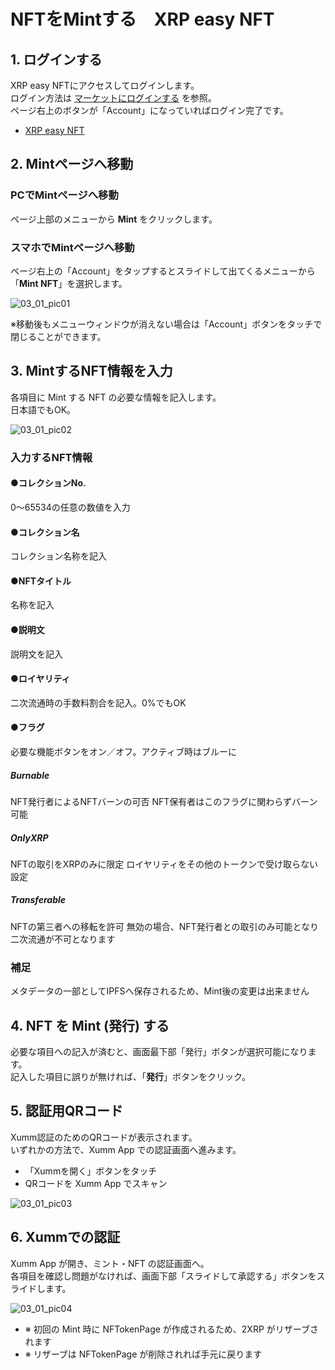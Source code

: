 # NFTをMintする　XRP easy NFT

<a id="03_01_01"></a>
## 1. ログインする

XRP easy NFTにアクセスしてログインします。  
ログイン方法は [マーケットにログインする](/02_how_to_start/02_login) を参照。  
ページ右上のボタンが「Account」になっていればログイン完了です。
- [XRP easy NFT](https://xrpeasynft.com/)


<a id="03_01_02"></a>
## 2. Mintページへ移動

### PCでMintページへ移動
ページ上部のメニューから **Mint** をクリックします。

### スマホでMintページへ移動
ページ右上の「Account」をタップするとスライドして出てくるメニューから「**Mint NFT**」を選択します。

<img className="solo" src="/manual_pic/03_01_pic01.png" alt="03_01_pic01" />

※移動後もメニューウィンドウが消えない場合は「Account」ボタンをタッチで閉じることができます。


<a id="03_01_03"></a>
## 3. MintするNFT情報を入力

各項目に Mint する NFT の必要な情報を記入します。  
日本語でもOK。

<img className="" src="/manual_pic/03_01_pic02.png" alt="03_01_pic02" />

### 入力するNFT情報

#### ●コレクションNo.
0〜65534の任意の数値を入力

#### ●コレクション名
コレクション名称を記入

#### ●NFTタイトル
名称を記入

#### ●説明文
説明文を記入

#### ●ロイヤリティ
二次流通時の手数料割合を記入。0%でもOK

#### ●フラグ
必要な機能ボタンをオン／オフ。アクティブ時はブルーに

##### Burnable
NFT発行者によるNFTバーンの可否
NFT保有者はこのフラグに関わらずバーン可能

##### OnlyXRP
NFTの取引をXRPのみに限定
ロイヤリティをその他のトークンで受け取らない設定

##### Transferable
NFTの第三者への移転を許可
無効の場合、NFT発行者との取引のみ可能となり二次流通が不可となります

### 補足
メタデータの一部としてIPFSへ保存されるため、Mint後の変更は出来ません


<a id="03_01_04"></a>
## 4. NFT を Mint (発行) する

必要な項目への記入が済むと、画面最下部「発行」ボタンが選択可能になります。  
記入した項目に誤りが無ければ、「**発行**」ボタンをクリック。


<a id="03_01_05"></a>
## 5. 認証用QRコード

Xumm認証のためのQRコードが表示されます。  
いずれかの方法で、Xumm App での認証画面へ進みます。

- 「Xummを開く」ボタンをタッチ
- QRコードを Xumm App でスキャン

<img className="solo" src="/manual_pic/03_01_pic03.png" alt="03_01_pic03" />


<a id="03_01_06"></a>
## 6. Xummでの認証

Xumm App が開き、ミント・NFT の認証画面へ。  
各項目を確認し問題がなければ、画面下部「スライドして承認する」ボタンをスライドします。

<img className="solo" src="/manual_pic/03_01_pic04.png" alt="03_01_pic04" />

- ※ 初回の Mint 時に NFTokenPage が作成されるため、2XRP がリザーブされます
- ※ リザーブは NFTokenPage が削除されれば手元に戻ります
